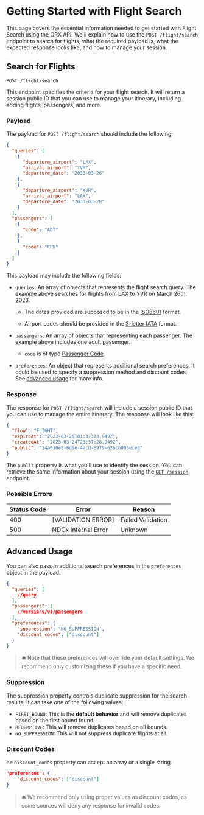 # Getting Started with Flight Search

This page covers the essential information needed to get started with Flight Search using the ORX API. We'll explain how to use the `POST /flight/search` endpoint to search for flights, what the required payload is, what the expected response looks like, and how to manage your session.

## Search for Flights

`POST /flight/search`

This endpoint specifies the criteria for your flight search. It will return a session public ID that you can use to manage your itinerary, including adding flights, passengers, and more.

### Payload

The payload for `POST /flight/search` should include the following:

```json copy
{
  "queries": [
    {
      "departure_airport": "LAX",
      "arrival_airport": "YVR",
      "departure_date": "2033-03-26"
    },
    {
      "departure_airport": "YVR",
      "arrival_airport": "LAX",
      "departure_date": "2033-03-28"
    }
  ],
  "passengers": [
    {
      "code": "ADT"
    },
    {
      "code": "CHD"
    }
  ]
}
```

This payload may include the following fields:

- `queries`: An array of objects that represents the flight search query. The example above searches for flights from LAX to YVR on March 26th, 2023.

  - The dates provided are supposed to be in the [ISO8601](https://www.iso.org/iso-8601-date-and-time-format.html) format.

  - Airport codes should be provided in the [3-letter IATA](https://www.iata.org/en/publications/directories/code-search/) format.

- `passengers`: An array of objects that representing each passenger. The example above includes one adult passenger.

  - `code` is of type [Passenger Code](/versions/v1/glossary#passenger-code).

- `preferences`: An object that represents additional search preferences. It could be used to specify a suppression method and discount codes. See [advanced usage](#advanced-usage) for more info.

### Response

The response for `POST /flight/search` will include a session public ID that you can use to manage the entire itinerary. The response will look like this:

```json copy
{
  "flow": "FLIGHT",
  "expireAt": "2023-03-25T01:37:28.949Z",
  "createdAt": "2023-03-24T23:37:28.949Z",
  "public": "14a010e5-6d9e-4acd-8979-625cb003ece8"
}
```

The `public` property is what you'll use to identify the session. You can retrieve the same information about your session using the [`GET /session`](../session) endpoint.

### Possible Errors

| Status Code | Error | Reason |
| --- | --- | --- |
| 400 | [VALIDATION ERROR] | Failed Validation |
| 500 | NDCx Internal Error | Unknown |

## Advanced Usage

You can also pass in additional search preferences in the `preferences` object in the payload.

```json copy
{
  "queries": [
    //query
  ],
  "passengers": [
    //versions/v1/passengers
  ],
  "preferences": {
    "suppression": "NO_SUPPRESSION",
    "discount_codes": ["discount"]
  }
}
```

> 🛎 Note that these preferences will override your default settings. We recommend only customizing these if you have a specific need.

### Suppression

The suppression property controls duplicate suppression for the search results. It can take one of the following values:

- `FIRST_BOUND`: This is the **default behavior** and will remove duplicates based on the first bound found.
- `REDEMPTIVE`: This will remove duplicates based on all bounds.
- `NO_SUPPRESSION`: This will not suppress duplicate flights at all.

### Discount Codes

he `discount_codes` property can accept an array or a single string.

```json copy
"preferences": {
    "discount_codes": ["discount"]
}
```

> 🛎 We recommend only using proper values as discount codes, as some sources will deny any response for invalid codes.
